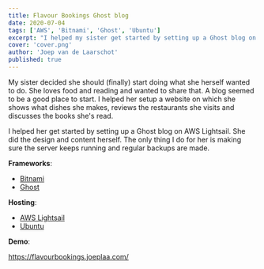 ```yaml
---
title: Flavour Bookings Ghost blog
date: 2020-07-04
tags: ['AWS', 'Bitnami', 'Ghost', 'Ubuntu']
excerpt: "I helped my sister get started by setting up a Ghost blog on AWS Lightsail. She did the design and content herself. The only thing I do for her is making sure the server keeps running and regular backups are made."
cover: 'cover.png'
author: 'Joep van de Laarschot'
published: true
---
```


My sister decided she should (finally) start doing what she herself wanted to do. She loves food and reading and wanted to share that. A blog seemed to be a good place to start. I helped her setup a website on which she shows what dishes she makes, reviews the restaurants she visits and discusses the books she's read. 

I helped her get started by setting up a Ghost blog on AWS Lightsail. She did the design and content herself. The only thing I do for her is making sure the server keeps running and regular backups are made.

**Frameworks**:

* [Bitnami](https://bitnami.com/stack/ghost/cloud/aws)
* [Ghost](https://ghost.org/)

**Hosting**:

* [AWS Lightsail](https://aws.amazon.com/lightsail/)
* [Ubuntu](https://ubuntu.com/)

**Demo**:

<https://flavourbookings.joeplaa.com/>
